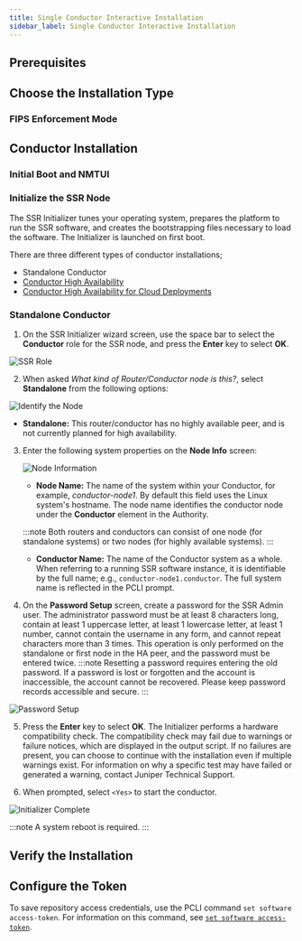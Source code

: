 ```yaml
---
title: Single Conductor Interactive Installation
sidebar_label: Single Conductor Interactive Installation
---
```



<InteractiveOverview/>

## Prerequisites
<Prerequisites/>

## Choose the Installation Type
<InstallationType/>

### FIPS Enforcement Mode
<FIPSmode/>

## Conductor Installation
<LinuxComplete/>

### Initial Boot and NMTUI
<InitialBoot/>

### Initialize the SSR Node

The SSR Initializer tunes your operating system, prepares the platform to run the SSR software, and creates the bootstrapping files necessary to load the software. The Initializer is launched on first boot.

There are three different types of conductor installations; 
- Standalone Conductor 
- [Conductor High Availability](ha_conductor_install.md)
- [Conductor High Availability for Cloud Deployments](intro_initialize_HA_conductor.md)

### Standalone Conductor

1. On the SSR Initializer wizard screen, use the space bar to select the **Conductor** role for the SSR node, and press the **Enter** key to select **OK**.

  ![SSR Role](/img/initializer_Serial2.png)

2. When asked _What kind of Router/Conductor node is this?_, select **Standalone** from the following options:

  ![Identify the Node](/img/initializer_standalone.png)

- **Standalone:** This router/conductor has no highly available peer, and is not currently planned for high availability.

3. Enter the following system properties on the **Node Info** screen:

    ![Node Information](/img/initializer_Serial5.png)

    - **Node Name:** The name of the system within your Conductor, for example, _conductor-node1_. By default this field uses the Linux system's hostname. The node name identifies the conductor node under the **Conductor** element in the Authority. 

    :::note
    Both routers and conductors can consist of one node (for standalone systems) or two nodes (for highly available systems).
    :::
    - **Conductor Name:** The name of the Conductor system as a whole. When referring to a running SSR software instance, it is identifiable by the full name; e.g., `conductor-node1.conductor`. The full system name is reflected in the PCLI prompt.

4. On the **Password Setup** screen, create a password for the SSR Admin user. The administrator password must be at least 8 characters long, contain at least 1 uppercase letter, at least 1 lowercase letter, at least 1 number, cannot contain the username in any form, and cannot repeat characters more than 3 times. This operation is only performed on the standalone or first node in the HA peer, and the password must be entered twice. 
  :::note
  Resetting a password requires entering the old password. If a password is lost or forgotten and the account is inaccessible, the account cannot be recovered. Please keep password records accessible and secure. 
  :::

  ![Password Setup](/img/initializer_Serial6.png)

5. Press the **Enter** key to select **OK**. The Initializer performs a hardware compatibility check. The compatibility check may fail due to warnings or failure notices, which are displayed in the output script. If no failures are present, you can choose to continue with the installation even if multiple warnings exist. For information on why a specific test may have failed or generated a warning, contact Juniper Technical Support.

6. When prompted, select `<Yes>` to start the conductor.

  ![Initializer Complete](/img/initializer_complete.png)

  :::note
  A system reboot is required.
  :::

## Verify the Installation
<VerifyInstall/>

## Configure the Token

To save repository access credentials, use the PCLI command `set software access-token`. For information on this command, see [`set software access-token`](cli_reference.md#set-software-access-token).
